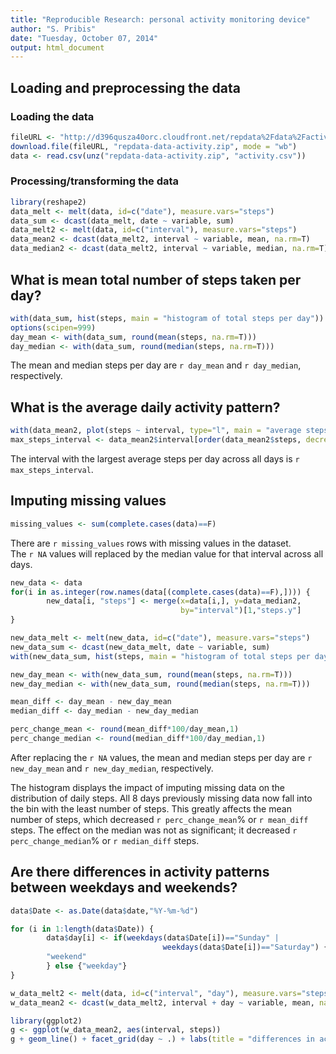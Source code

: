 ```yaml
---
title: "Reproducible Research: personal activity monitoring device"
author: "S. Pribis"
date: "Tuesday, October 07, 2014"
output: html_document
---
```

## Loading and preprocessing the data
### Loading the data
```r
fileURL <- "http://d396qusza40orc.cloudfront.net/repdata%2Fdata%2Factivity.zip"
download.file(fileURL, "repdata-data-activity.zip", mode = "wb")
data <- read.csv(unz("repdata-data-activity.zip", "activity.csv"))
```

### Processing/transforming the data
```r
library(reshape2)
data_melt <- melt(data, id=c("date"), measure.vars="steps")
data_sum <- dcast(data_melt, date ~ variable, sum)
data_melt2 <- melt(data, id=c("interval"), measure.vars="steps")
data_mean2 <- dcast(data_melt2, interval ~ variable, mean, na.rm=T)
data_median2 <- dcast(data_melt2, interval ~ variable, median, na.rm=T)
```

## What is mean total number of steps taken per day?
```r
with(data_sum, hist(steps, main = "histogram of total steps per day"))
options(scipen=999)
day_mean <- with(data_sum, round(mean(steps, na.rm=T)))
day_median <- with(data_sum, round(median(steps, na.rm=T)))
```
The mean and median steps per day are `r day_mean` and `r day_median`, respectively.

## What is the average daily activity pattern?
```r
with(data_mean2, plot(steps ~ interval, type="l", main = "average steps per interval by interval"))
max_steps_interval <- data_mean2$interval[order(data_mean2$steps, decreasing = T)[1]]
```
The interval with the largest average steps per day across all days is `r max_steps_interval`.

## Imputing missing values
```r
missing_values <- sum(complete.cases(data)==F)
```

There are `r missing_values` rows with missing values in the dataset.  
The `r NA` values will replaced by the median value for that interval across all days.

```r
new_data <- data
for(i in as.integer(row.names(data[(complete.cases(data)==F),]))) {
        new_data[i, "steps"] <- merge(x=data[i,], y=data_median2, 
                                      by="interval")[1,"steps.y"]
}
```

```r
new_data_melt <- melt(new_data, id=c("date"), measure.vars="steps")
new_data_sum <- dcast(new_data_melt, date ~ variable, sum)
with(new_data_sum, hist(steps, main = "histogram of total steps per day (imputed data)"))

new_day_mean <- with(new_data_sum, round(mean(steps, na.rm=T)))
new_day_median <- with(new_data_sum, round(median(steps, na.rm=T)))

mean_diff <- day_mean - new_day_mean
median_diff <- day_median - new_day_median

perc_change_mean <- round(mean_diff*100/day_mean,1)
perc_change_median <- round(median_diff*100/day_median,1)
```

After replacing the `r NA` values, the mean and median steps per day are `r new_day_mean` and `r new_day_median`, respectively.  
  
The histogram displays the impact of imputing missing data on the distribution of daily steps. All 8 days previously missing data now fall into the bin with the least number of steps. This greatly affects the mean number of steps, which decreased `r perc_change_mean`% or `r mean_diff` steps. The effect on the median was not as significant; it decreased `r perc_change_median`% or `r median_diff` steps.

## Are there differences in activity patterns between weekdays and weekends?
```r
data$Date <- as.Date(data$date,"%Y-%m-%d")

for (i in 1:length(data$Date)) {
        data$day[i] <- if(weekdays(data$Date[i])=="Sunday" | 
                                  weekdays(data$Date[i])=="Saturday") {
        "weekend"
        } else {"weekday"}
}

w_data_melt2 <- melt(data, id=c("interval", "day"), measure.vars="steps")
w_data_mean2 <- dcast(w_data_melt2, interval + day ~ variable, mean, na.rm=T)

library(ggplot2)
g <- ggplot(w_data_mean2, aes(interval, steps))
g + geom_line() + facet_grid(day ~ .) + labs(title = "differences in activity patterns between weekdays and weekends")
```
